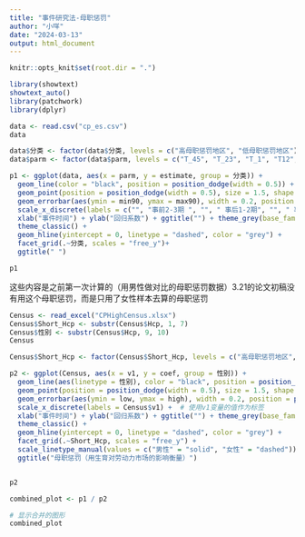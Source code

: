 ```yaml
---
title: "事件研究法-母职惩罚"
author: "小咩"
date: "2024-03-13"
output: html_document
---
```


```r
knitr::opts_knit$set(root.dir = ".")
```


```r
library(showtext)
showtext_auto()
library(patchwork)
library(dplyr)
```


```r
data <- read.csv("cp_es.csv")
data
```

```r
data$分类 <- factor(data$分类, levels = c("高母职惩罚地区", "低母职惩罚地区"))
data$parm <- factor(data$parm, levels = c("T_45", "T_23", "T_1", "T12", "T34", "T56", "T78", "T910"))

p1 <- ggplot(data, aes(x = parm, y = estimate, group = 分类)) +
  geom_line(color = "black", position = position_dodge(width = 0.5)) +
  geom_point(position = position_dodge(width = 0.5), size = 1.5, shape = 21, fill = "black") +
  geom_errorbar(aes(ymin = min90, ymax = max90), width = 0.2, position = position_dodge(width = 0.5)) +
  scale_x_discrete(labels = c("", "事前2-3期 ", "", " 事后1-2期", "", " 事后5-6期", "", "事后9-10期 ")) +
  xlab("事件时间") + ylab("回归系数") + ggtitle("") + theme_grey(base_family = "STKaiti") +
  theme_classic() +
  geom_hline(yintercept = 0, linetype = "dashed", color = "grey") +
  facet_grid(.~分类, scales = "free_y")+
  ggtitle(" ")

p1


```



这些内容是之前第一次计算的（用男性做对比的母职惩罚数据）3.21的论文初稿没有用这个母职惩罚，而是只用了女性样本去算的母职惩罚
```r
Census <- read_excel("CPHighCensus.xlsx")
Census$Short_Hcp <- substr(Census$Hcp, 1, 7)
Census$性别 <- substr(Census$Hcp, 9, 10)
Census
```


```r
Census$Short_Hcp <- factor(Census$Short_Hcp, levels = c("高母职惩罚地区", "低母职惩罚地区"))  

p2 <- ggplot(Census, aes(x = v1, y = coef, group = 性别)) +
  geom_line(aes(linetype = 性别), color = "black", position = position_dodge(width = 0.5)) +
  geom_point(position = position_dodge(width = 0.5), size = 1.5, shape = 21, fill = "black") +
  geom_errorbar(aes(ymin = low, ymax = high), width = 0.2, position = position_dodge(width = 0.5)) +
  scale_x_discrete(labels = Census$v1) +  # 使用v1变量的值作为标签
  xlab("事件时间") + ylab("回归系数") + ggtitle("") + theme_grey(base_family = "STKaiti") +
  theme_classic() +
  geom_hline(yintercept = 0, linetype = "dashed", color = "grey") +
  facet_grid(.~Short_Hcp, scales = "free_y") +
  scale_linetype_manual(values = c("男性" = "solid", "女性" = "dashed"))+
  ggtitle("母职惩罚（用生育对劳动力市场的影响衡量）")


p2


```

```r
combined_plot <- p1 / p2

# 显示合并的图形
combined_plot

```


